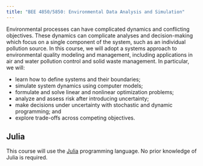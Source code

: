 ```yaml
---
title: "BEE 4850/5850: Environmental Data Analysis and Simulation"
---
```


Environmental processes can have complicated dynamics and conflicting objectives. These dynamics can complicate analyses and decision-making which focus on a single component of the system, such as an individual pollution source. In this course, we will adopt a systems approach to environmental quality modeling and management, including applications in air and water pollution control and solid waste management. In particular, we will:

* learn how to define systems and their boundaries;
* simulate system dynamics using computer models;
* formulate and solve linear and nonlinear optimization problems;
* analyze and assess risk after introducing uncertainty;
* make decisions under uncertainty with stochastic and dynamic programming; and
* explore trade-offs across competing objectives.

::: {.callout-note}
## Julia

This course will use the [Julia](https://julialang.org) programming language. No prior knowledge of Julia is required.
:::
